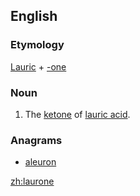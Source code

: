 ==English==

===Etymology===
[[lauric|Lauric]] + [[-one]]

===Noun===
{{head|en|noun}}

# {{chemistry}} The [[ketone]] of [[lauric acid]].

===Anagrams===
* [[aleuron#English|aleuron]]

[[zh:laurone]]